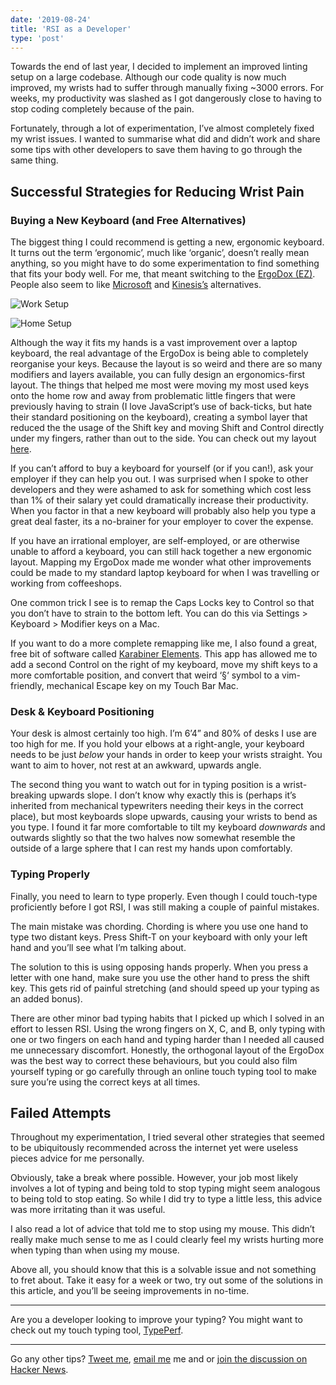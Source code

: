 ```yaml
---
date: '2019-08-24'
title: 'RSI as a Developer'
type: 'post'
---
```


Towards the end of last year, I decided to implement an improved
linting setup on a large codebase. Although our code quality is now
much improved, my wrists had to suffer through manually fixing ~3000
errors. For weeks, my productivity was slashed as I got dangerously
close to having to stop coding completely because of the pain.

Fortunately, through a lot of experimentation, I’ve almost completely
fixed my wrist issues. I wanted to summarise what did and didn’t work
and share some tips with other developers to save them having to go
through the same thing.

## Successful Strategies for Reducing Wrist Pain

### Buying a New Keyboard (and Free Alternatives)

The biggest thing I could recommend is getting a new, ergonomic
keyboard. It turns out the term ‘ergonomic’, much like ‘organic’,
doesn’t really mean anything, so you might have to do some
experimentation to find something that fits your body well. For me,
that meant switching to the [ErgoDox (EZ)](https://ergodox-ez.com/).
People also seem to like
[Microsoft](https://www.googleadservices.com/pagead/aclk?sa=L&ai=DChcSEwi4tIH8j5zkAhVFtO0KHbLUD7oYABABGgJkZw&ohost=www.google.com&cid=CAESQOD2llcH5qEVUm86rdsoXED_ZcmYKOvPbJsSEwOYdcuX_MSCO8RapixHCjVZahCNMBX1aqT2BDub-a_9um46elg&sig=AOD64_12SmhdIxvrTv6b15ZLKGL52JFXSw&ctype=5&q=&ved=0ahUKEwi88fn7j5zkAhULUxUIHYE1D-0Q9aACCDw&adurl=)
and [Kinesis’s](https://kinesis-ergo.com/shop/advantage2/)
alternatives.

![Work Setup](work-setup.jpg)

![Home Setup](home-setup.jpg)

Although the way it fits my hands is a vast improvement over a laptop
keyboard, the real advantage of the ErgoDox is being able to
completely reorganise your keys. Because the layout is so weird and
there are so many modifiers and layers available, you can fully design
an ergonomics-first layout. The things that helped me most were moving
my most used keys onto the home row and away from problematic little
fingers that were previously having to strain (I love JavaScript’s use
of back-ticks, but hate their standard positioning on the keyboard),
creating a symbol layer that reduced the the usage of the Shift key
and moving Shift and Control directly under my fingers, rather than
out to the side. You can check out my layout
[here](https://configure.ergodox-ez.com/ergodox-ez/layouts/40RQM/latest/2).

If you can’t afford to buy a keyboard for yourself (or if you can!),
ask your employer if they can help you out. I was surprised when I
spoke to other developers and they were ashamed to ask for something
which cost less than 1% of their salary yet could dramatically
increase their productivity. When you factor in that a new keyboard
will probably also help you type a great deal faster, its a no-brainer
for your employer to cover the expense.

If you have an irrational employer, are self-employed, or are
otherwise unable to afford a keyboard, you can still hack together a
new ergonomic layout. Mapping my ErgoDox made me wonder what other
improvements could be made to my standard laptop keyboard for when I
was travelling or working from coffeeshops.

One common trick I see is to remap the Caps Locks key to Control so
that you don’t have to strain to the bottom left. You can do this via
Settings \> Keyboard \> Modifier keys on a Mac.

If you want to do a more complete remapping like me, I also found a
great, free bit of software called
[Karabiner Elements](https://pqrs.org/osx/karabiner/). This app has
allowed me to add a second Control on the right of my keyboard, move
my shift keys to a more comfortable position, and convert that weird
‘§‘ symbol to a vim-friendly, mechanical Escape key on my Touch Bar
Mac.

### Desk & Keyboard Positioning

Your desk is almost certainly too high. I’m 6’4” and 80% of desks I
use are too high for me. If you hold your elbows at a right-angle,
your keyboard needs to be just _below_ your hands in order to keep
your wrists straight. You want to aim to hover, not rest at an
awkward, upwards angle.

The second thing you want to watch out for in typing position is a
wrist-breaking upwards slope. I don’t know why exactly this is
(perhaps it’s inherited from mechanical typewriters needing their keys
in the correct place), but most keyboards slope upwards, causing your
wrists to bend as you type. I found it far more comfortable to tilt my
keyboard _downwards_ and outwards slightly so that the two halves now
somewhat resemble the outside of a large sphere that I can rest my
hands upon comfortably.

### Typing Properly

Finally, you need to learn to type properly. Even though I could
touch-type proficiently before I got RSI, I was still making a couple
of painful mistakes.

The main mistake was chording. Chording is where you use one hand to
type two distant keys. Press Shift-T on your keyboard with only your
left hand and you’ll see what I’m talking about.

The solution to this is using opposing hands properly. When you press
a letter with one hand, make sure you use the other hand to press the
shift key. This gets rid of painful stretching (and should speed up
your typing as an added bonus).

There are other minor bad typing habits that I picked up which I
solved in an effort to lessen RSI. Using the wrong fingers on X, C,
and B, only typing with one or two fingers on each hand and typing
harder than I needed all caused me unnecessary discomfort. Honestly,
the orthogonal layout of the ErgoDox was the best way to correct these
behaviours, but you could also film yourself typing or go carefully
through an online touch typing tool to make sure you’re using the
correct keys at all times.

## Failed Attempts

Throughout my experimentation, I tried several other strategies that
seemed to be ubiquitously recommended across the internet yet were
useless pieces advice for me personally.

Obviously, take a break where possible. However, your job most likely
involves a lot of typing and being told to stop typing might seem
analogous to being told to stop eating. So while I did try to type a
little less, this advice was more irritating than it was useful.

I also read a lot of advice that told me to stop using my mouse. This
didn’t really make much sense to me as I could clearly feel my wrists
hurting more when typing than when using my mouse.

Above all, you should know that this is a solvable issue and not
something to fret about. Take it easy for a week or two, try out some
of the solutions in this article, and you’ll be seeing improvements in
no-time.

---

Are you a developer looking to improve your typing? You might want to
check out my touch typing tool, [TypePerf](https://typeperf.com).

---

Go any other tips? [Tweet me](https://twitter.com/mulholo),
[email me](mailto:james@jmulholland.com) me and or
[join the discussion on Hacker News](https://news.ycombinator.com/item?id=20847822).
